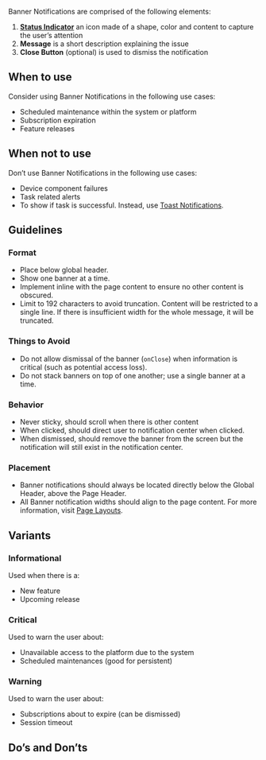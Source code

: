 Banner Notifications are comprised of the following elements:

1. [**Status Indicator**](n/templates/status-indicator) an icon made of a shape, color and content to capture the user’s attention
2. **Message** is a short description explaining the issue
3. **Close Button** (optional) is used to dismiss the notification

## When to use

Consider using Banner Notifications in the following use cases:

- Scheduled maintenance within the system or platform
- Subscription expiration
- Feature releases

## When not to use

Don’t use Banner Notifications in the following use cases:

- Device component failures
- Task related alerts
- To show if task is successful. Instead, use [Toast Notifications](/templates/toast-notifications).

## Guidelines

### Format

- Place below global header.
- Show one banner at a time.
- Implement inline with the page content to ensure no other content is obscured.
- Limit to 192 characters to avoid truncation. Content will be restricted to a single line. If there is insufficient width for the whole message, it will be truncated.

### Things to Avoid

- Do not allow dismissal of the banner (`onClose`) when information is critical (such as potential access loss).
- Do not stack banners on top of one another; use a single banner at a time.

### Behavior

- Never sticky, should scroll when there is other content
- When clicked, should direct user to notification center when clicked.
- When dismissed, should remove the banner from the screen but the notification will still exist in the notification center.

### Placement

- Banner notifications should always be located directly below the Global Header, above the Page Header.
- All Banner notification widths should align to the page content. For more information, visit [Page Layouts](/templates/page-layouts).

## Variants

### Informational

Used when there is a:

- New feature
- Upcoming release

### Critical

Used to warn the user about:

- Unavailable access to the platform due to the system
- Scheduled maintenances (good for persistent)

### Warning

Used to warn the user about:

- Subscriptions about to expire (can be dismissed)
- Session timeout

## Do’s and Don’ts
